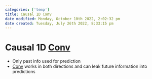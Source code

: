 ```yaml
---
categories: ['temp']
title: Causal 1D Conv
date modified: Monday, October 10th 2022, 2:02:32 pm
date created: Tuesday, July 26th 2022, 8:33:15 pm
---
```


# Causal 1D [Conv](Conv.qmd)
- Only past info used for prediction
- [Conv](Conv.qmd) works in both directions and can leak future information into predictions



